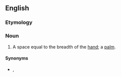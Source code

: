 ==English==

===Etymology===
{{compound|en|hand|breadth}}

===Noun===
{{en-noun}}

# A space equal to the breadth of the [[hand]]; a [[palm]].
#: {{rfquotek|Bible, Exodus 37:12|lang=en}}

====Synonyms====
* {{qual|Judaism}} {{l|en|tefach}}, {{l|en|tefah}}